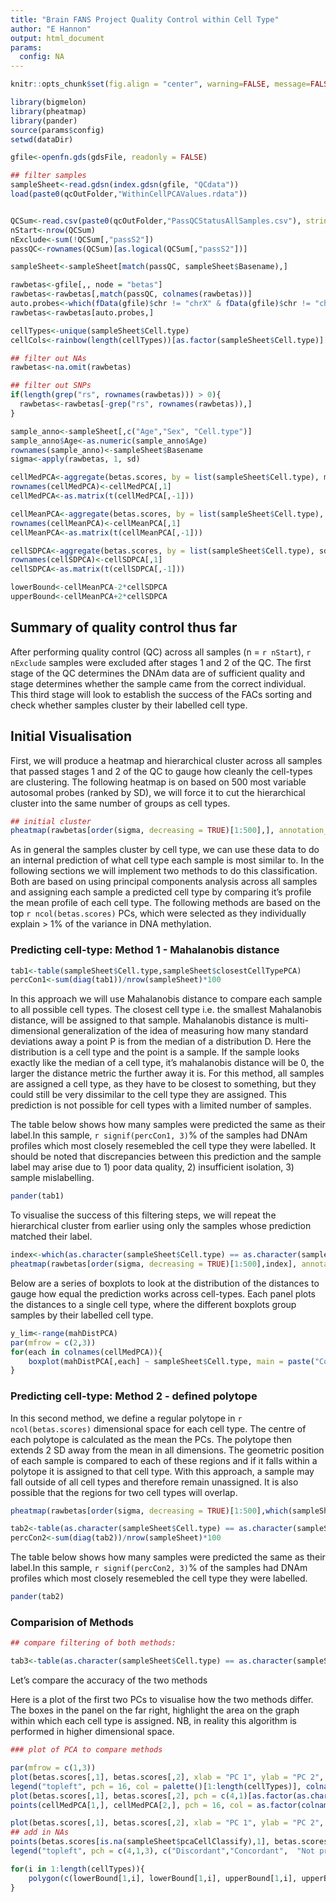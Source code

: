---
title: "Brain FANS Project Quality Control within Cell Type"
author: "E Hannon"
output: html_document
params:
  config: NA
---
```{r global_options, include=FALSE}
knitr::opts_chunk$set(fig.align = "center", warning=FALSE, message=FALSE, echo = FALSE)
```

```{r setup, include=FALSE}
library(bigmelon)
library(pheatmap)
library(pander)
source(params$config)
setwd(dataDir)

gfile<-openfn.gds(gdsFile, readonly = FALSE)

## filter samples
sampleSheet<-read.gdsn(index.gdsn(gfile, "QCdata"))
load(paste0(qcOutFolder,"WithinCellPCAValues.rdata"))


QCSum<-read.csv(paste0(qcOutFolder,"PassQCStatusAllSamples.csv"), stringsAsFactors = FALSE, row.names = 1)
nStart<-nrow(QCSum)
nExclude<-sum(!QCSum[,"passS2"])
passQC<-rownames(QCSum)[as.logical(QCSum[,"passS2"])]

sampleSheet<-sampleSheet[match(passQC, sampleSheet$Basename),]

rawbetas<-gfile[,, node = "betas"]
rawbetas<-rawbetas[,match(passQC, colnames(rawbetas))]
auto.probes<-which(fData(gfile)$chr != "chrX" & fData(gfile)$chr != "chrY")
rawbetas<-rawbetas[auto.probes,]

cellTypes<-unique(sampleSheet$Cell.type)
cellCols<-rainbow(length(cellTypes))[as.factor(sampleSheet$Cell.type)]

## filter out NAs
rawbetas<-na.omit(rawbetas)

## filter out SNPs
if(length(grep("rs", rownames(rawbetas))) > 0){
  rawbetas<-rawbetas[-grep("rs", rownames(rawbetas)),]
}

sample_anno<-sampleSheet[,c("Age","Sex", "Cell.type")]
sample_anno$Age<-as.numeric(sample_anno$Age)
rownames(sample_anno)<-sampleSheet$Basename
sigma<-apply(rawbetas, 1, sd)

cellMedPCA<-aggregate(betas.scores, by = list(sampleSheet$Cell.type), median, na.rm = TRUE)
rownames(cellMedPCA)<-cellMedPCA[,1]
cellMedPCA<-as.matrix(t(cellMedPCA[,-1]))

cellMeanPCA<-aggregate(betas.scores, by = list(sampleSheet$Cell.type), mean, na.rm = TRUE)
rownames(cellMeanPCA)<-cellMeanPCA[,1]
cellMeanPCA<-as.matrix(t(cellMeanPCA[,-1]))

cellSDPCA<-aggregate(betas.scores, by = list(sampleSheet$Cell.type), sd, na.rm = TRUE)
rownames(cellSDPCA)<-cellSDPCA[,1]
cellSDPCA<-as.matrix(t(cellSDPCA[,-1]))

lowerBound<-cellMeanPCA-2*cellSDPCA
upperBound<-cellMeanPCA+2*cellSDPCA


```

## Summary of quality control thus far

After performing quality control (QC) across all samples (n = `r nStart`), `r nExclude`  samples were excluded after stages 1 and 2 of the QC. The first stage of the QC determines the DNAm data are of sufficient quality and stage determines whether the sample came from the correct individual. This third stage will look to establish the success of the FACs sorting and check whether samples cluster by their labelled cell type. 

## Initial Visualisation 

First, we will produce a heatmap and hierarchical cluster across all samples that passed stages 1 and 2 of the QC to gauge how cleanly the cell-types are clustering. The following heatmap is on based on 500 most variable autosomal probes (ranked by SD), we will force it to cut the hierarchical cluster into the same number of groups as cell types. 

```{r hclustBefore, fig.width = 15, fig.height = 8, echo = FALSE}
## initial cluster
pheatmap(rawbetas[order(sigma, decreasing = TRUE)[1:500],], annotation_col = sample_anno,  show_colnames = FALSE, show_rownames = FALSE, cutree_cols = length(cellTypes), main = "Pre Sample Type Filtering")


```

As in general the samples cluster by cell type, we can use these data to do an internal prediction of what cell type each sample is most similar to. In the following sections we will implement two methods to do this classification. Both are based on using principal components analysis across all samples and assigning each sample a predicted cell type by comparing it's profile the mean profile of each cell type. The following methods are based on the top `r ncol(betas.scores)` PCs, which were selected as they individually explain > 1% of the variance in DNA methylation. 


### Predicting cell-type: Method 1 - Mahalanobis distance

```{r, echo = FALSE}

tab1<-table(sampleSheet$Cell.type,sampleSheet$closestCellTypePCA)
percCon1<-sum(diag(tab1))/nrow(sampleSheet)*100

```


In this approach we will use Mahalanobis distance to compare each sample to all possible cell types. The closest cell type i.e. the smallest Mahalanobis distance, will be assigned to that sample. Mahalanobis distance is multi-dimensional generalization of the idea of measuring how many standard deviations away a point P is from the median of a distribution D. Here the distribution is a cell type and the point is a sample. If the sample looks exactly like the median of a cell type, it's mahalanobis distance will be 0, the larger the distance metric the further away it is.  For this method, all samples are assigned a cell type, as they have to be closest to something, but they could still be very dissimilar to the cell type they are assigned. This prediction is not possible for cell types with a limited number of samples.

The table below shows how many samples were predicted the same as their label.In this sample, `r signif(percCon1, 3)`% of the samples had DNAm profiles which most closely resemebled the cell type they were labelled. It should be noted that discrepancies between this prediction and the sample label may arise due to 1) poor data quality, 2) insufficient isolation, 3) sample mislabelling. 

```{r, echo = FALSE}

pander(tab1)

```

To visualise the success of this filtering steps, we will repeat the hierarchical cluster from earlier using only the samples whose prediction matched their label. 

```{r hclustAfter, echo = FALSE, fig.width = 15, fig.height = 8}
index<-which(as.character(sampleSheet$Cell.type) == as.character(sampleSheet$closestCellTypePCA))
pheatmap(rawbetas[order(sigma, decreasing = TRUE)[1:500],index], annotation_col = sample_anno[index,],  show_colnames = FALSE, show_rownames = FALSE, cutree_cols = length(cellTypes), main = "Mahalanobis Distance of PCs")

```

Below are a series of boxplots to look at the distribution of the distances to gauge how equal the prediction works across cell-types. Each panel plots the distances to a single cell type, where the different boxplots group samples by their labelled cell type. 


```{r, echo = FALSE, fig.width = 15, fig.height = 8}
y_lim<-range(mahDistPCA)
par(mfrow = c(2,3))
for(each in colnames(cellMedPCA)){
	boxplot(mahDistPCA[,each] ~ sampleSheet$Cell.type, main = paste("Comparision with ", each), col = rainbow(5), ylab = "Mahalanobis distance", xlab = "Labelled cell type")
}
```



### Predicting cell-type: Method 2 - defined polytope 

In this second method, we define a regular polytope in `r ncol(betas.scores)` dimensional space for each cell type. The centre of each polytope is calculated as the mean the PCs. The polytope then extends 2 SD away from the mean in all dimensions. The geometric position of each sample is compared to each of these regions and if it falls within a polytope it is assigned to that cell type. With this approach, a sample may fall outside of all cell types and therefore remain unassigned. It is also possible that the regions for two cell types will overlap.  

```{r pcaPlots, fig.width = 15, fig.height = 8, echo = FALSE}

pheatmap(rawbetas[order(sigma, decreasing = TRUE)[1:500],which(sampleSheet$Cell.type == sampleSheet$pcaCellClassify)], annotation_col = sample_anno[which(sampleSheet$Cell.type == sampleSheet$pcaCellClassify),],  show_colnames = FALSE, show_rownames = FALSE, cutree_cols = length(cellTypes), main = "PCA Outliers")

```

```{r}
tab2<-table(as.character(sampleSheet$Cell.type) == as.character(sampleSheet$closestCellTypePCA), sampleSheet$Cell.type == sampleSheet$pcaCellClassify & !is.na(sampleSheet$pcaCellClassify))
percCon2<-sum(diag(tab2))/nrow(sampleSheet)*100
```

The table below shows how many samples were predicted the same as their label.In this sample, `r signif(percCon2, 3)`% of the samples had DNAm profiles which most closely resemebled the cell type they were labelled. 
```{r}
pander(tab2)
```

### Comparision of Methods

```{r}
## compare filtering of both methods:

tab3<-table(as.character(sampleSheet$Cell.type) == as.character(sampleSheet$closestCellTypePCA), sampleSheet$Cell.type == sampleSheet$pcaCellClassify & !is.na(sampleSheet$pcaCellClassify))

```

Let's compare the accuracy of the two methods

Here is a plot of the first two PCs to visualise how the two methods differ. The boxes in the panel on the far right, highlight the area on the graph within which each cell type is assigned. NB, in reality this algorithm is performed in higher dimensional space.

```{r, fig.width = 15, fig.height = 8}

### plot of PCA to compare methods

par(mfrow = c(1,3))
plot(betas.scores[,1], betas.scores[,2], xlab = "PC 1", ylab = "PC 2", col = as.factor(sampleSheet$Cell.type))
legend("topleft", pch = 16, col = palette()[1:length(cellTypes)], colnames(lowerBound))
plot(betas.scores[,1], betas.scores[,2], pch = c(4,1)[as.factor(as.character(sampleSheet$Cell.type) == as.character(sampleSheet$closestCellTypePCA))], xlab = "PC 1", ylab = "PC 2", col = as.factor(sampleSheet$Cell.type), main = "Method 1")
points(cellMedPCA[1,], cellMedPCA[2,], pch = 16, col = as.factor(colnames(cellMedPCA)))

plot(betas.scores[,1], betas.scores[,2], xlab = "PC 1", ylab = "PC 2", col = as.factor(sampleSheet$Cell.type), pch = c(4,1)[as.factor(sampleSheet$Cell.type == sampleSheet$pcaCellClassify)], main = "Method 2")
## add in NAs
points(betas.scores[is.na(sampleSheet$pcaCellClassify),1], betas.scores[is.na(sampleSheet$pcaCellClassify),2],col = as.factor(sampleSheet$Cell.type[is.na(sampleSheet$pcaCellClassify)]), pch = 3)
legend("topleft", pch = c(4,1,3), c("Discordant","Concordant",  "Not predicted"))

for(i in 1:length(cellTypes)){
	polygon(c(lowerBound[1,i], lowerBound[1,i], upperBound[1,i], upperBound[1,i]), c(lowerBound[2,i],upperBound[2,i],upperBound[2,i],lowerBound[2,i] ), border = palette()[i])
}

```